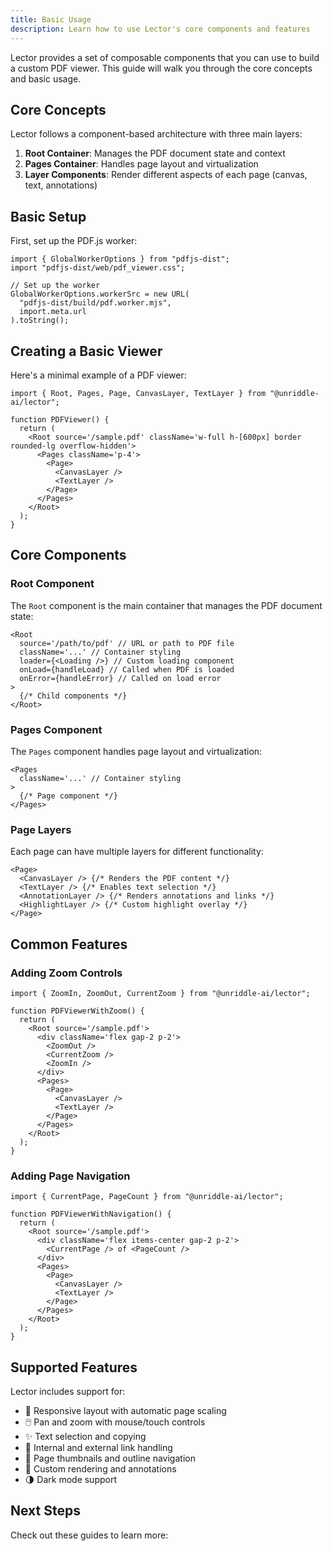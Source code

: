 ```yaml
---
title: Basic Usage
description: Learn how to use Lector's core components and features
---
```


Lector provides a set of composable components that you can use to build a custom PDF viewer. This guide will walk you through the core concepts and basic usage.

## Core Concepts

Lector follows a component-based architecture with three main layers:

1. **Root Container**: Manages the PDF document state and context
2. **Pages Container**: Handles page layout and virtualization
3. **Layer Components**: Render different aspects of each page (canvas, text, annotations)

## Basic Setup

First, set up the PDF.js worker:

```tsx
import { GlobalWorkerOptions } from "pdfjs-dist";
import "pdfjs-dist/web/pdf_viewer.css";

// Set up the worker
GlobalWorkerOptions.workerSrc = new URL(
  "pdfjs-dist/build/pdf.worker.mjs",
  import.meta.url
).toString();
```

## Creating a Basic Viewer

Here's a minimal example of a PDF viewer:

```tsx
import { Root, Pages, Page, CanvasLayer, TextLayer } from "@unriddle-ai/lector";

function PDFViewer() {
  return (
    <Root source='/sample.pdf' className='w-full h-[600px] border rounded-lg overflow-hidden'>
      <Pages className='p-4'>
        <Page>
          <CanvasLayer />
          <TextLayer />
        </Page>
      </Pages>
    </Root>
  );
}
```

## Core Components

### Root Component

The `Root` component is the main container that manages the PDF document state:

```tsx
<Root
  source='/path/to/pdf' // URL or path to PDF file
  className='...' // Container styling
  loader={<Loading />} // Custom loading component
  onLoad={handleLoad} // Called when PDF is loaded
  onError={handleError} // Called on load error
>
  {/* Child components */}
</Root>
```

### Pages Component

The `Pages` component handles page layout and virtualization:

```tsx
<Pages
  className='...' // Container styling
>
  {/* Page component */}
</Pages>
```

### Page Layers

Each page can have multiple layers for different functionality:

```tsx
<Page>
  <CanvasLayer /> {/* Renders the PDF content */}
  <TextLayer /> {/* Enables text selection */}
  <AnnotationLayer /> {/* Renders annotations and links */}
  <HighlightLayer /> {/* Custom highlight overlay */}
</Page>
```

## Common Features

### Adding Zoom Controls

```tsx
import { ZoomIn, ZoomOut, CurrentZoom } from "@unriddle-ai/lector";

function PDFViewerWithZoom() {
  return (
    <Root source='/sample.pdf'>
      <div className='flex gap-2 p-2'>
        <ZoomOut />
        <CurrentZoom />
        <ZoomIn />
      </div>
      <Pages>
        <Page>
          <CanvasLayer />
          <TextLayer />
        </Page>
      </Pages>
    </Root>
  );
}
```

### Adding Page Navigation

```tsx
import { CurrentPage, PageCount } from "@unriddle-ai/lector";

function PDFViewerWithNavigation() {
  return (
    <Root source='/sample.pdf'>
      <div className='flex items-center gap-2 p-2'>
        <CurrentPage /> of <PageCount />
      </div>
      <Pages>
        <Page>
          <CanvasLayer />
          <TextLayer />
        </Page>
      </Pages>
    </Root>
  );
}
```

## Supported Features

Lector includes support for:

- 📱 Responsive layout with automatic page scaling
- 🖱️ Pan and zoom with mouse/touch controls
- ✨ Text selection and copying
- 🔗 Internal and external link handling
- 📑 Page thumbnails and outline navigation
- 🎨 Custom rendering and annotations
- 🌗 Dark mode support

## Next Steps

Check out these guides to learn more:

<Cards>
  <Card
    title='Advanced Features'
    href='/docs/code/thumbnails'
    description='Learn about thumbnails, search, and more'
  />
  <Card
    title='Customization'
    href='/docs/code/basic'
    description='Style and customize your PDF viewer'
  />
  <Card title='Examples' href='/docs/code' description='View more interactive examples' />
</Cards>

